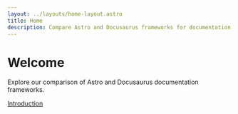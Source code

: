 ```yaml
---
layout: ../layouts/home-layout.astro
title: Home
description: Compare Astro and Docusaurus frameworks for documentation sites
---
```


# Welcome

Explore our comparison of Astro and Docusaurus documentation frameworks. 

[Introduction](/docs/introduction)


